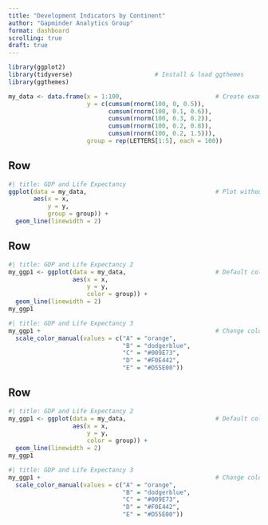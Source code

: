 ```yaml
--- 
title: "Development Indicators by Continent"
author: "Gapminder Analytics Group"
format: dashboard
scrolling: true
draft: true
--- 
```


```r
library(ggplot2)  
library(tidyverse)                       # Install & load ggthemes
library(ggthemes)
```

```r
my_data <- data.frame(x = 1:100,                          # Create example data
                      y = c(cumsum(rnorm(100, 0, 0.5)),
                            cumsum(rnorm(100, 0.1, 0.6)),
                            cumsum(rnorm(100, 0.3, 0.2)),
                            cumsum(rnorm(100, 0.2, 0.8)),
                            cumsum(rnorm(100, 0.2, 1.5))),
                      group = rep(LETTERS[1:5], each = 100))
```


## Row {height=60%}

```r
#| title: GDP and Life Expectancy
ggplot(data = my_data,                                    # Plot without color
       aes(x = x,
           y = y,
           group = group)) +
  geom_line(linewidth = 2)
```

## Row {height=20%}



```r
#| title: GDP and Life Expectancy 2
my_ggp1 <- ggplot(data = my_data,                         # Default colors
                  aes(x = x,
                      y = y,
                      color = group)) +
  geom_line(linewidth = 2)
my_ggp1
```

```r
#| title: GDP and Life Expectancy 3
my_ggp1 +                                                 # Change colors
  scale_color_manual(values = c("A" = "orange", 
                                "B" = "dodgerblue", 
                                "C" = "#009E73", 
                                "D" = "#F0E442", 
                                "E" = "#D55E00"))
```

## Row {height=20%}

```r
#| title: GDP and Life Expectancy 2
my_ggp1 <- ggplot(data = my_data,                         # Default colors
                  aes(x = x,
                      y = y,
                      color = group)) +
  geom_line(linewidth = 2)
my_ggp1
```

```r
#| title: GDP and Life Expectancy 3
my_ggp1 +                                                 # Change colors
  scale_color_manual(values = c("A" = "orange", 
                                "B" = "dodgerblue", 
                                "C" = "#009E73", 
                                "D" = "#F0E442", 
                                "E" = "#D55E00"))
```